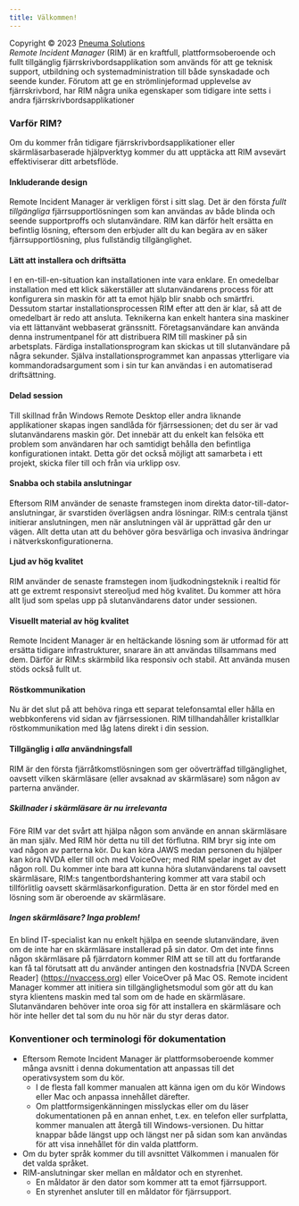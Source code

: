 ```yaml
---
title: Välkommen!
---
```


Copyright © 2023 [Pneuma Solutions](https://www.pneumasolutions.com)  
*Remote Incident Manager* (RIM) är en kraftfull, plattformsoberoende och fullt tillgänglig fjärrskrivbordsapplikation som används för att ge teknisk support, utbildning och systemadministration till både synskadade och seende kunder. Förutom att ge en strömlinjeformad upplevelse av fjärrskrivbord, har RIM några unika egenskaper som tidigare inte setts i andra fjärrskrivbordsapplikationer

### Varför RIM?
Om du kommer från tidigare fjärrskrivbordsapplikationer eller skärmläsarbaserade hjälpverktyg kommer du att upptäcka att RIM avsevärt effektiviserar ditt arbetsflöde.
#### Inkluderande design
Remote Incident Manager är verkligen först i sitt slag. Det är den första *fullt tillgängliga* fjärrsupportlösningen som kan användas av både blinda och seende supportproffs och slutanvändare. RIM kan därför helt ersätta en befintlig lösning, eftersom den erbjuder allt du kan begära av en säker fjärrsupportlösning, plus fullständig tillgänglighet.
#### Lätt att installera och driftsätta
I en en-till-en-situation kan installationen inte vara enklare. En omedelbar installation med ett klick säkerställer att slutanvändarens process för att konfigurera sin maskin för att ta emot hjälp blir snabb och smärtfri. Dessutom startar installationsprocessen RIM efter att den är klar, så att de omedelbart är redo att ansluta.
Teknikerna kan enkelt hantera sina maskiner via ett lättanvänt webbaserat gränssnitt. Företagsanvändare kan använda denna instrumentpanel för att distribuera RIM till maskiner på sin arbetsplats. Färdiga installationsprogram kan skickas ut till slutanvändare på några sekunder. Själva installationsprogrammet kan anpassas ytterligare via kommandoradsargument som i sin tur kan användas i en automatiserad driftsättning.
#### Delad session
Till skillnad från Windows Remote Desktop eller andra liknande applikationer skapas ingen sandlåda för fjärrsessionen; det du ser är vad slutanvändarens maskin gör. Det innebär att du enkelt kan felsöka ett problem som användaren har och samtidigt behålla den befintliga konfigurationen intakt. Detta gör det också möjligt att samarbeta i ett projekt, skicka filer till och från via urklipp osv.
#### Snabba och stabila anslutningar
Eftersom RIM använder de senaste framstegen inom direkta dator-till-dator-anslutningar, är svarstiden överlägsen andra lösningar. RIM:s centrala tjänst initierar anslutningen, men när anslutningen väl är upprättad går den ur vägen. Allt detta utan att du behöver göra besvärliga och invasiva ändringar i nätverkskonfigurationerna.
#### Ljud av hög kvalitet
RIM använder de senaste framstegen inom ljudkodningsteknik i realtid för att ge extremt responsivt stereoljud med hög kvalitet. Du kommer att höra allt ljud som spelas upp på slutanvändarens dator under sessionen.
#### Visuellt material av hög kvalitet
Remote Incident Manager är en heltäckande lösning som är utformad för att ersätta tidigare infrastrukturer, snarare än att användas tillsammans med dem. Därför är RIM:s skärmbild lika responsiv och stabil. Att använda musen stöds också fullt ut.
#### Röstkommunikation
Nu är det slut på att behöva ringa ett separat telefonsamtal eller hålla en webbkonferens vid sidan av fjärrsessionen. RIM tillhandahåller kristallklar röstkommunikation med låg latens direkt i din session.
#### Tillgänglig i *alla* användningsfall
RIM är den första fjärråtkomstlösningen som ger oöverträffad tillgänglighet, oavsett vilken skärmläsare (eller avsaknad av skärmläsare) som någon av parterna använder.
##### Skillnader i skärmläsare är nu irrelevanta
Före RIM var det svårt att hjälpa någon som använde en annan skärmläsare än man själv. Med RIM hör detta nu till det förflutna. RIM bryr sig inte om vad någon av parterna kör. Du kan köra JAWS medan personen du hjälper kan köra NVDA eller till och med VoiceOver; med RIM spelar inget av det någon roll. Du kommer inte bara att kunna höra slutanvändarens tal oavsett skärmläsare, RIM:s tangentbordshantering kommer att vara stabil och tillförlitlig oavsett skärmläsarkonfiguration. Detta är en stor fördel med en lösning som är oberoende av skärmläsare.
##### Ingen skärmläsare? Inga problem!
En blind IT-specialist kan nu enkelt hjälpa en seende slutanvändare, även om de inte har en skärmläsare installerad på sin dator. Om det inte finns någon skärmläsare på fjärrdatorn kommer RIM att se till att du fortfarande kan få tal förutsatt att du använder antingen den kostnadsfria [NVDA Screen Reader] (https://nvaccess.org) eller VoiceOver på Mac OS. Remote incident Manager kommer att initiera sin tillgänglighetsmodul som gör att du kan styra klientens maskin med tal som om de hade en skärmläsare. Slutanvändaren behöver inte oroa sig för att installera en skärmläsare och hör inte heller det tal som du nu hör när du styr deras dator.
### Konventioner och terminologi för dokumentation
* Eftersom Remote Incident Manager är plattformsoberoende kommer många avsnitt i denna dokumentation att anpassas till det operativsystem som du kör.
    * I de flesta fall kommer manualen att känna igen om du kör Windows eller Mac och anpassa innehållet därefter.
    * Om plattformsigenkänningen misslyckas eller om du läser dokumentationen på en annan enhet, t.ex. en telefon eller surfplatta, kommer manualen att återgå till Windows-versionen. Du hittar knappar både längst upp och längst ner på sidan som kan användas för att visa innehållet för din valda plattform.
* Om du byter språk kommer du till avsnittet Välkommen i manualen för det valda språket.
* RIM-anslutningar sker mellan en måldator och en styrenhet.
    * En måldator är den dator som kommer att ta emot fjärrsupport.
    * En styrenhet ansluter till en måldator för fjärrsupport.
